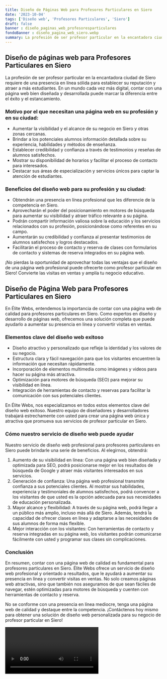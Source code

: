 ```yaml
---
title: Diseño de Páginas Web para Profesores Particulares en Siero
date: '2023-10-04'
tags: ['Diseño web', 'Profesores Particulares', 'Siero']
draft: false
banner : diseño_paginas_web_profesoresparticulares
fondoBanner : diseño_pagina_web_siero.webp
summary: La profesión de ser profesor particular en la encantadora ciudad de Siero requiere de una presencia en línea sólida para establecer su reputación y atraer a más estudiantes. En un mundo cada vez más digital, contar con una página web bien diseñada y desarrollada puede marcar la diferencia entre el éxito y el estancamiento. 
---
```


## Diseño de páginas web para Profesores Particulares en Siero

La profesión de ser profesor particular en la encantadora ciudad de Siero requiere de una presencia en línea sólida para establecer su reputación y atraer a más estudiantes. En un mundo cada vez más digital, contar con una página web bien diseñada y desarrollada puede marcar la diferencia entre el éxito y el estancamiento. 

### Motivo por el que necesitan una página web en su profesión y en su ciudad:
- Aumentar la visibilidad y el alcance de su negocio en Siero y otras zonas cercanas.
- Brindar a los potenciales alumnos información detallada sobre su experiencia, habilidades y métodos de enseñanza.
- Establecer credibilidad y confianza a través de testimonios y reseñas de alumnos satisfechos.
- Mostrar su disponibilidad de horarios y facilitar el proceso de contacto para interesados.
- Destacar sus áreas de especialización y servicios únicos para captar la atención de estudiantes.

### Beneficios del diseño web para su profesión y su ciudad:
- Obtendrán una presencia en línea profesional que les diferencie de la competencia en Siero.
- Aprovecharán el poder del posicionamiento en motores de búsqueda para aumentar su visibilidad y atraer tráfico relevante a su página.
- Podrán compartir información valiosa sobre la educación y los servicios relacionados con su profesión, posicionándose como referentes en su campo.
- Aumentarán su credibilidad y confianza al presentar testimonios de alumnos satisfechos y logros destacados.
- Facilitarán el proceso de contacto y reserva de clases con formularios de contacto y sistemas de reserva integrados en su página web.

¡No pierdas la oportunidad de aprovechar todas las ventajas que el diseño de una página web profesional puede ofrecerte como profesor particular en Siero! Convierte las visitas en ventas y amplía tu negocio educativo.

<GifSeo />

<Cta />

## Diseño de Página Web para Profesores Particulares en Siero

En Élite Webs, entendemos la importancia de contar con una página web de calidad para profesores particulares en Siero. Como expertos en diseño y desarrollo de páginas web, ofrecemos una solución completa que puede ayudarlo a aumentar su presencia en línea y convertir visitas en ventas.

### Elementos clave del diseño web exitoso
- Diseño atractivo y personalizado que refleje la identidad y los valores de su negocio.
- Estructura clara y fácil navegación para que los visitantes encuentren la información que necesitan rápidamente.
- Incorporación de elementos multimedia como imágenes y videos para hacer su página más atractiva.
- Optimización para motores de búsqueda (SEO) para mejorar su visibilidad en línea.
- Integración de herramientas de contacto y reservas para facilitar la comunicación con sus potenciales clientes.

En Élite Webs, nos especializamos en todos estos elementos clave del diseño web exitoso. Nuestro equipo de diseñadores y desarrolladores trabajará estrechamente con usted para crear una página web única y atractiva que promueva sus servicios de profesor particular en Siero.

### Cómo nuestro servicio de diseño web puede ayudar
Nuestro servicio de diseño web profesional para profesores particulares en Siero puede brindarle una serie de beneficios. Al elegirnos, obtendrá:

1. Aumento de su visibilidad en línea: Con una página web bien diseñada y optimizada para SEO, podrá posicionarse mejor en los resultados de búsqueda de Google y atraer más visitantes interesados en sus servicios.
2. Generación de confianza: Una página web profesional transmite confianza a sus potenciales clientes. Al mostrar sus habilidades, experiencia y testimoniales de alumnos satisfechos, podrá convencer a los visitantes de que usted es la opción adecuada para sus necesidades de educación personalizada.
3. Mayor alcance y flexibilidad: A través de su página web, podrá llegar a un público más amplio, incluso más allá de Siero. Además, tendrá la capacidad de ofrecer clases en línea y adaptarse a las necesidades de sus alumnos de forma más flexible.
4. Mejor interacción con los visitantes: Con herramientas de contacto y reserva integradas en su página web, los visitantes podrán comunicarse fácilmente con usted y programar sus clases sin complicaciones.

### Conclusión
En resumen, contar con una página web de calidad es fundamental para profesores particulares en Siero. Élite Webs ofrece un servicio de diseño web profesional y orientado a resultados, que le ayudará a aumentar su presencia en línea y convertir visitas en ventas. No solo creamos páginas web atractivas, sino que también nos aseguramos de que sean fáciles de navegar, estén optimizadas para motores de búsqueda y cuenten con herramientas de contacto y reserva.

No se conforme con una presencia en línea mediocre, tenga una página web de calidad y destaque entre la competencia. ¡Contáctenos hoy mismo para obtener una solución de diseño web personalizada para su negocio de profesor particular en Siero!

<Video />

<CtaBot job='Profesores Particulares' city='Siero'/>

<Gmaps query='Siero+españa+maps' />